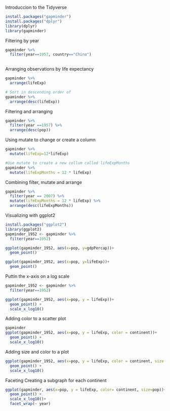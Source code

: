 Introduccion to the Tidyverse

```r
install.packages("gapminder") 
install.packages("dplyr")
library(dplyr)
library(gapminder)
```

Filtering by year

```r
gapminder %>%
  filter(year==1957, country=="China")
  
```

Arranging observations by life expectancy
```r

gapminder %>%
  arrange(lifeExp)

# Sort in descending order of 
gpaminder %>%
  arrange(desc(lifeExp))

```

Filtering and arranging
```r
gapminder %>%
  filter(year ==1957) %>%
  arrange(desc(pop))
```

Using mutate to change or create a column
```r
gapminder %>%
  mutate(lifeExp=12*lifeExp)

#Use mutate to create a new collum called lifeExpMonths
gapminder %>%
  mutate(lifeExpMonths = 12 * lifeExp)
```

Combining filter, mutate and arrange
```r
gapminder %>%
  filter(year == 2007) %>%
  mutate(lifeExpMonths = 12 * lifeExp) %>%
  arrange(desc(lifeExpMonths))
```

Visualizing with ggplot2
```r
install.packages("ggplot2")
library(ggplot2)
gapminder_1952 <- gapminder %>% 
  filter(year==1952)

ggplot(gapminder_1952, aes(x=pop, y=gdpPercap))+
  geom_point()
```
```r
ggplot(gapminder_1952, aes(x=pop, y=lifeExp))+
  geom_point()
```

Puttin the x-axis on a log scale
```r

gapminder_1952 <- gapminder %>%
  filter(year==1952)

ggplot(gapminder_1952, aes(x=pop, y = lifeExp))+
  geom_point() +
  scale_x_log10()

```

Adding color to a scatter plot
```r

gapminder
ggplot(gapminder_1952, aes(x=pop, y = lifeExp, color = continent))+
  geom_point() +
  scale_x_log10()

```

Adding size and color to a plot
```r
ggplot(gapminder_1952, aes(x=pop, y = lifeExp, color = continent, size = gdpPercap))+
  geom_point() +
  scale_x_log10()
```

Faceting
Creating a subgraph for each continent

```r

ggplot(gapminder, aes(x=pop, y = lifeExp, color= continent, size=pop))+
  geom_point() +
  scale_x_log10()+
  facet_wrap(~ year)
```

